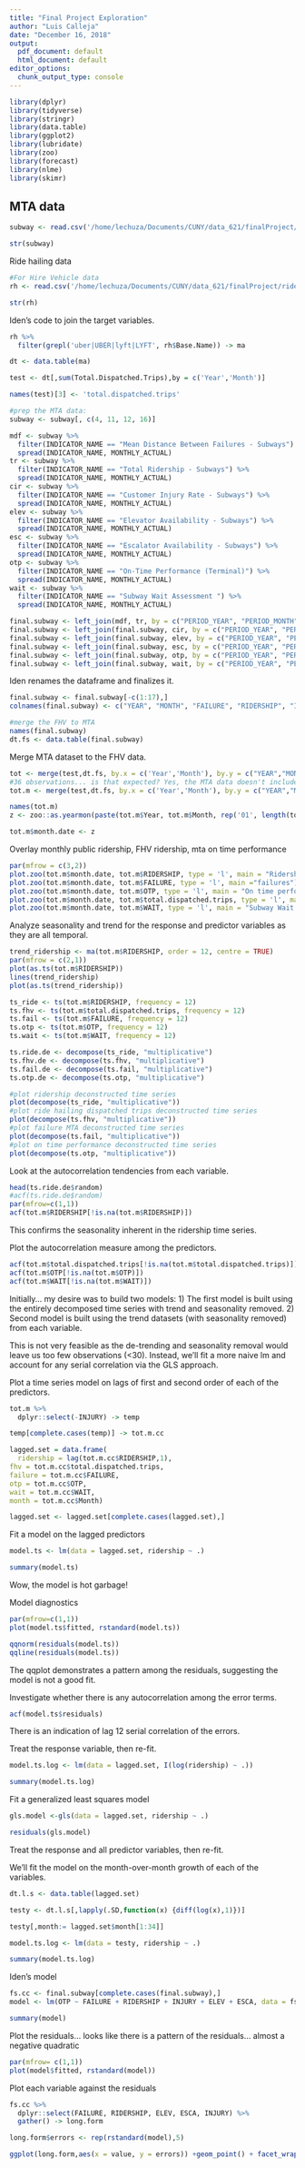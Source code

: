 ```yaml
---
title: "Final Project Exploration"
author: "Luis Calleja"
date: "December 16, 2018"
output:
  pdf_document: default
  html_document: default
editor_options:
  chunk_output_type: console
---
```


```r
library(dplyr)
library(tidyverse)
library(stringr)
library(data.table)
library(ggplot2)
library(lubridate)
library(zoo)
library(forecast)
library(nlme)
library(skimr)
```

## MTA data
```r
subway <- read.csv('/home/lechuza/Documents/CUNY/data_621/finalProject/MTA_Performance_Agencies.csv', stringsAsFactors = FALSE)

str(subway)
```

Ride hailing data
```r
#For Hire Vehicle data
rh <- read.csv('/home/lechuza/Documents/CUNY/data_621/finalProject/rideHailing/FHV_Base_Aggregate_Report.csv', stringsAsFactors = FALSE)

str(rh)
```
Iden's code to join the target variables.
```r
rh %>%
  filter(grepl('uber|UBER|lyft|LYFT', rh$Base.Name)) -> ma

dt <- data.table(ma)

test <- dt[,sum(Total.Dispatched.Trips),by = c('Year','Month')]

names(test)[3] <- 'total.dispatched.trips'

#prep the MTA data:
subway <- subway[, c(4, 11, 12, 16)]

mdf <- subway %>%
  filter(INDICATOR_NAME == "Mean Distance Between Failures - Subways") %>%
  spread(INDICATOR_NAME, MONTHLY_ACTUAL)
tr <- subway %>%
  filter(INDICATOR_NAME == "Total Ridership - Subways") %>%
  spread(INDICATOR_NAME, MONTHLY_ACTUAL)
cir <- subway %>%
  filter(INDICATOR_NAME == "Customer Injury Rate - Subways") %>%
  spread(INDICATOR_NAME, MONTHLY_ACTUAL)
elev <- subway %>%
  filter(INDICATOR_NAME == "Elevator Availability - Subways") %>%
  spread(INDICATOR_NAME, MONTHLY_ACTUAL)
esc <- subway %>%
  filter(INDICATOR_NAME == "Escalator Availability - Subways") %>%
  spread(INDICATOR_NAME, MONTHLY_ACTUAL)
otp <- subway %>%
  filter(INDICATOR_NAME == "On-Time Performance (Terminal)") %>%
  spread(INDICATOR_NAME, MONTHLY_ACTUAL)
wait <- subway %>%
  filter(INDICATOR_NAME == "Subway Wait Assessment ") %>%
  spread(INDICATOR_NAME, MONTHLY_ACTUAL)

final.subway <- left_join(mdf, tr, by = c("PERIOD_YEAR", "PERIOD_MONTH"))
final.subway <- left_join(final.subway, cir, by = c("PERIOD_YEAR", "PERIOD_MONTH"))
final.subway <- left_join(final.subway, elev, by = c("PERIOD_YEAR", "PERIOD_MONTH"))
final.subway <- left_join(final.subway, esc, by = c("PERIOD_YEAR", "PERIOD_MONTH"))
final.subway <- left_join(final.subway, otp, by = c("PERIOD_YEAR", "PERIOD_MONTH"))
final.subway <- left_join(final.subway, wait, by = c("PERIOD_YEAR", "PERIOD_MONTH"))
```

Iden renames the dataframe and finalizes it.
```r
final.subway <- final.subway[-c(1:17),]
colnames(final.subway) <- c("YEAR", "MONTH", "FAILURE", "RIDERSHIP", "INJURY", "ELEV", "ESCA", "OTP","WAIT")

#merge the FHV to MTA
names(final.subway)
dt.fs <- data.table(final.subway)
```

Merge MTA dataset to the FHV data.
```r
tot <- merge(test,dt.fs, by.x = c('Year','Month'), by.y = c("YEAR","MONTH"), suffixes = c(".fhv",".mta"))
#36 observations... is that expected? Yes, the MTA data doesn't include 2018
tot.m <- merge(test,dt.fs, by.x = c('Year','Month'), by.y = c("YEAR","MONTH"), suffixes = c(".fhv",".mta"), all.x = TRUE)

names(tot.m)
z <- zoo::as.yearmon(paste(tot.m$Year, tot.m$Month, rep('01', length(tot.m$Year)),sep = '-'))

tot.m$month.date <- z
```

Overlay monthly public ridership, FHV ridership, mta on time performance
```r
par(mfrow = c(3,2))
plot.zoo(tot.m$month.date, tot.m$RIDERSHIP, type = 'l', main = "Ridership")
plot.zoo(tot.m$month.date, tot.m$FAILURE, type = 'l', main ="failures")
plot.zoo(tot.m$month.date, tot.m$OTP, type = 'l', main = "On time performance")
plot.zoo(tot.m$month.date, tot.m$total.dispatched.trips, type = 'l', main = "FHV Dispatched")
plot.zoo(tot.m$month.date, tot.m$WAIT, type = 'l', main = "Subway Wait Assessment")
```

Analyze seasonality and trend for the response and predictor variables as they are all temporal.
```r
trend_ridership <- ma(tot.m$RIDERSHIP, order = 12, centre = TRUE)
par(mfrow = c(2,1))
plot(as.ts(tot.m$RIDERSHIP))
lines(trend_ridership)
plot(as.ts(trend_ridership))

ts_ride <- ts(tot.m$RIDERSHIP, frequency = 12)
ts.fhv <- ts(tot.m$total.dispatched.trips, frequency = 12)
ts.fail <- ts(tot.m$FAILURE, frequency = 12)
ts.otp <- ts(tot.m$OTP, frequency = 12)
ts.wait <- ts(tot.m$WAIT, frequency = 12)

ts.ride.de <- decompose(ts_ride, "multiplicative")
ts.fhv.de <- decompose(ts.fhv, "multiplicative")
ts.fail.de <- decompose(ts.fail, "multiplicative")
ts.otp.de <- decompose(ts.otp, "multiplicative")

#plot ridership deconstructed time series
plot(decompose(ts_ride, "multiplicative"))
#plot ride hailing dispatched trips deconstructed time series
plot(decompose(ts.fhv, "multiplicative"))
#plot failure MTA deconstructed time series
plot(decompose(ts.fail, "multiplicative"))
#plot on time performance deconstructed time series
plot(decompose(ts.otp, "multiplicative"))
```

Look at the autocorrelation tendencies from each variable.
```r
head(ts.ride.de$random)
#acf(ts.ride.de$random)
par(mfrow=c(1,1))
acf(tot.m$RIDERSHIP[!is.na(tot.m$RIDERSHIP)])
```
This confirms the seasonality inherent in the ridership time series.

Plot the autocorrelation measure among the predictors.
```r
acf(tot.m$total.dispatched.trips[!is.na(tot.m$total.dispatched.trips)])
acf(tot.m$OTP[!is.na(tot.m$OTP)])
acf(tot.m$WAIT[!is.na(tot.m$WAIT)])
```

Initially... my desire was to build two models:
1) The first model is built using the entirely decomposed time series with trend and seasonality removed.
2) Second model is built using the trend datasets (with seasonality removed) from each variable.

This is not very feasible as the de-trending and seasonality removal would leave us too few observations (<30). Instead, we'll fit a more naive lm and account for any serial correlation via the GLS approach.

Plot a time series model on lags of first and second order of each of the predictors.
```r
tot.m %>%
  dplyr::select(-INJURY) -> temp

temp[complete.cases(temp)] -> tot.m.cc

lagged.set = data.frame(
  ridership = lag(tot.m.cc$RIDERSHIP,1),
fhv = tot.m.cc$total.dispatched.trips,
failure = tot.m.cc$FAILURE,
otp = tot.m.cc$OTP,
wait = tot.m.cc$WAIT,
month = tot.m.cc$Month)

lagged.set <- lagged.set[complete.cases(lagged.set),]
```

Fit a model on the lagged predictors
```r
model.ts <- lm(data = lagged.set, ridership ~ .)

summary(model.ts)
```

Wow, the model is hot garbage!

Model diagnostics
```r
par(mfrow=c(1,1))
plot(model.ts$fitted, rstandard(model.ts))

qqnorm(residuals(model.ts))
qqline(residuals(model.ts))
```

The qqplot demonstrates a pattern among the residuals, suggesting the model is not a good fit.

Investigate whether there is any autocorrelation among the error terms.
```r
acf(model.ts$residuals)
```
There is an indication of lag 12 serial correlation of the errors.

Treat the response variable, then re-fit.
```r
model.ts.log <- lm(data = lagged.set, I(log(ridership) ~ .))

summary(model.ts.log)
```

Fit a generalized least squares model
```r
gls.model <-gls(data = lagged.set, ridership ~ .)

residuals(gls.model)
```

Treat the response and all predictor variables, then re-fit.

We'll fit the model on the month-over-month growth of each of the variables.
```r
dt.l.s <- data.table(lagged.set)

testy <- dt.l.s[,lapply(.SD,function(x) {diff(log(x),1)})]

testy[,month:= lagged.set$month[1:34]]
```

```r
model.ts.log <- lm(data = testy, ridership ~ .)

summary(model.ts.log)
```

Iden's model 
```r
fs.cc <- final.subway[complete.cases(final.subway),]
model <- lm(OTP ~ FAILURE + RIDERSHIP + INJURY + ELEV + ESCA, data = fs.cc)

summary(model)
```
Plot the residuals... looks like there is a pattern of the residuals... almost a negative quadratic
```r
par(mfrow= c(1,1))
plot(model$fitted, rstandard(model))
```

Plot each variable against the residuals
```r
fs.cc %>%
  dplyr::select(FAILURE, RIDERSHIP, ELEV, ESCA, INJURY) %>%
  gather() -> long.form

long.form$errors <- rep(rstandard(model),5)

ggplot(long.form,aes(x = value, y = errors)) +geom_point() + facet_wrap(~key, scales = "free")
```